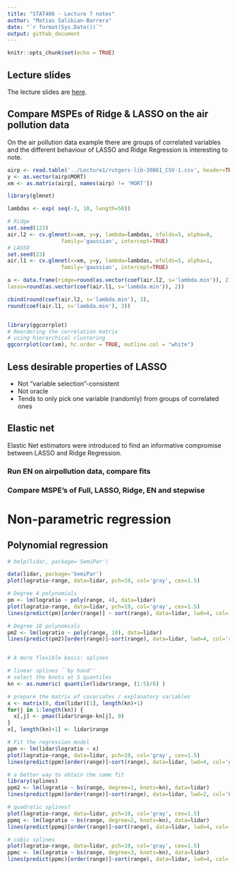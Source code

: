 ```yaml
---
title: "STAT406 - Lecture 7 notes"
author: "Matias Salibian-Barrera"
date: "`r format(Sys.Date())`"
output: github_document
---
```


```r
knitr::opts_chunk$set(echo = TRUE)
```

## Lecture slides

The lecture slides are [here](STAT406-17-lecture-7-preliminary.pdf).

## Compare MSPEs of Ridge & LASSO on the air pollution data

On the air pollution data example there are groups of
correlated variables and the different behaviour of
LASSO and Ridge Regression is interesting to note. 

```r
airp <- read.table('../Lecture1/rutgers-lib-30861_CSV-1.csv', header=TRUE, sep=',')
y <- as.vector(airp$MORT)
xm <- as.matrix(airp[, names(airp) != 'MORT'])

library(glmnet)

lambdas <- exp( seq(-3, 10, length=50))

# Ridge 
set.seed(123)
air.l2 <- cv.glmnet(x=xm, y=y, lambda=lambdas, nfolds=5, alpha=0, 
                 family='gaussian', intercept=TRUE)
# LASSO
set.seed(23)
air.l1 <- cv.glmnet(x=xm, y=y, lambda=lambdas, nfolds=5, alpha=1, 
                 family='gaussian', intercept=TRUE)

a <- data.frame(ridge=round(as.vector(coef(air.l2, s='lambda.min')), 2),
lasso=round(as.vector(coef(air.l1, s='lambda.min')), 2))

cbind(round(coef(air.l2, s='lambda.min'), 3),
round(coef(air.l1, s='lambda.min'), 3))


library(ggcorrplot)
# Reordering the correlation matrix
# using hierarchical clustering
ggcorrplot(cor(xm), hc.order = TRUE, outline.col = "white")
```


<!-- # # https://briatte.github.io/ggcorr/ -->
<!-- # source('https://raw.githubusercontent.com/briatte/ggcorr/master/ggcorr.R') -->
<!-- # library(ggplot2) -->
<!-- #  -->
<!-- # ggcorr(xm) -->
<!-- # ggcorr(xm, nbreaks=3) -->
<!-- #  -->
<!-- # ggcorr(xm, geom = "blank", label = TRUE, hjust = 0.75) + -->
<!-- #   geom_point(size = 10, aes(color = coefficient > 0, alpha = abs(coefficient) > 0.5)) + -->
<!-- #   scale_alpha_manual(values = c("TRUE" = 0.25, "FALSE" = 0)) + -->
<!-- #   guides(color = FALSE, alpha = FALSE) -->


## Less desirable properties of LASSO

* Not "variable selection"-consistent
* Not oracle
* Tends to only pick one variable (randomly) from groups of correlated ones 

## Elastic net

Elastic Net estimators were introduced to find an 
informative compromise between LASSO and Ridge Regression. 

### Run EN on airpollution data, compare fits

### Compare MSPE's of Full, LASSO, Ridge, EN and stepwise


# Non-parametric regression

## Polynomial regression

```r
# help(lidar, package='SemiPar')

data(lidar, package='SemiPar')
plot(logratio~range, data=lidar, pch=19, col='gray', cex=1.5)

# Degree 4 polynomials
pm <- lm(logratio ~ poly(range, 4), data=lidar)
plot(logratio~range, data=lidar, pch=19, col='gray', cex=1.5)
lines(predict(pm)[order(range)] ~ sort(range), data=lidar, lwd=4, col='blue')

# Degree 10 polynomials
pm2 <- lm(logratio ~ poly(range, 10), data=lidar)
lines(predict(pm2)[order(range)]~sort(range), data=lidar, lwd=4, col='red')


# A more flexible basis: splines

# linear splines ``by hand''
# select the knots at 5 quantiles
kn <- as.numeric( quantile(lidar$range, (1:5)/6) )

# prepare the matrix of covariates / explanatory variables
x <- matrix(0, dim(lidar)[1], length(kn)+1)
for(j in 1:length(kn)) {
  x[,j] <- pmax(lidar$range-kn[j], 0)
}
x[, length(kn)+1] <- lidar$range

# Fit the regression model
ppm <- lm(lidar$logratio ~ x)
plot(logratio~range, data=lidar, pch=19, col='gray', cex=1.5)
lines(predict(ppm)[order(range)]~sort(range), data=lidar, lwd=4, col='green')

# a better way to obtain the same fit
library(splines)
ppm2 <- lm(logratio ~ bs(range, degree=1, knots=kn), data=lidar)
lines(predict(ppm)[order(range)]~sort(range), data=lidar, lwd=2, col='blue')

# quadratic splines?
plot(logratio~range, data=lidar, pch=19, col='gray', cex=1.5)
ppmq <- lm(logratio ~ bs(range, degree=2, knots=kn), data=lidar)
lines(predict(ppmq)[order(range)]~sort(range), data=lidar, lwd=4, col='steelblue')

# cubic splines
plot(logratio~range, data=lidar, pch=19, col='gray', cex=1.5)
ppmc <- lm(logratio ~ bs(range, degree=3, knots=kn), data=lidar)
lines(predict(ppmc)[order(range)]~sort(range), data=lidar, lwd=4, col='tomato3')
```
